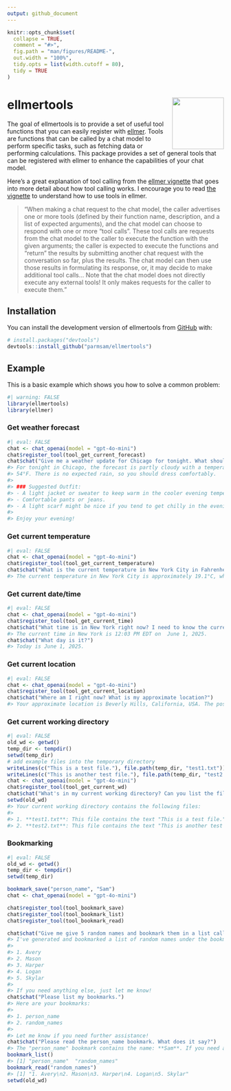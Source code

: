 ```yaml
---
output: github_document
---
```


<!-- README.md is generated from README.Rmd. Please edit that file -->

```r
knitr::opts_chunk$set(
  collapse = TRUE,
  comment = "#>",
  fig.path = "man/figures/README-",
  out.width = "100%",
  tidy.opts = list(width.cutoff = 80), 
  tidy = TRUE
)
```

# ellmertools <img src="man/figures/logo.png" align="right" height="120" alt="" />

<!-- badges: start -->
<!-- badges: end -->

The goal of ellmertools is to provide a set of useful tool functions that you can easily register with [ellmer](https://ellmer.tidyverse.org/). Tools are functions that can be called by a chat model to perform specific tasks, such as fetching data or performing calculations. This package provides a set of general tools that can be registered with ellmer to enhance the capabilities of your chat model.

Here's a great explanation of tool calling from the [ellmer vignette](https://ellmer.tidyverse.org/articles/tool-calling.html) that goes into more detail about how tool calling works. I encourage you to read [the vignette](https://ellmer.tidyverse.org/articles/tool-calling.html) to understand how to use tools in ellmer.

> "When making a chat request to the chat model, the caller advertises one or more tools (defined by their function name, description, and a list of expected arguments), and the chat model can choose to respond with one or more “tool calls”. These tool calls are requests from the chat model to the caller to execute the function with the given arguments; the caller is expected to execute the functions and “return” the results by submitting another chat request with the conversation so far, plus the results. The chat model can then use those results in formulating its response, or, it may decide to make additional tool calls... Note that the chat model does not directly execute any external tools! It only makes requests for the caller to execute them."

## Installation

You can install the development version of ellmertools from [GitHub](https://github.com/) with:

``` r
# install.packages("devtools")
devtools::install_github("parmsam/ellmertools")
```

## Example

This is a basic example which shows you how to solve a common problem:

```r
#| warning: FALSE
library(ellmertools)
library(ellmer)
```

### Get weather forecast

```r
#| eval: FALSE
chat <- chat_openai(model = "gpt-4o-mini")
chat$register_tool(tool_get_current_forecast)
chat$chat("Give me a weather update for Chicago for tonight. What should I wear?")
#> For tonight in Chicago, the forecast is partly cloudy with a temperature around 
#> 54°F. There is no expected rain, so you should dress comfortably.
#> 
#> ### Suggested Outfit:
#> - A light jacket or sweater to keep warm in the cooler evening temperatures.
#> - Comfortable pants or jeans.
#> - A light scarf might be nice if you tend to get chilly in the evening. 
#> 
#> Enjoy your evening!
```

### Get current temperature

```r
#| eval: FALSE
chat <- chat_openai(model = "gpt-4o-mini")
chat$register_tool(tool_get_current_temperature)
chat$chat("What is the current temperature in New York City in Fahrenheit?")
#> The current temperature in New York City is approximately 19.1°C, which is  about 66.4°F.
```

### Get current date/time

```r
#| eval: FALSE
chat <- chat_openai(model = "gpt-4o-mini")
chat$register_tool(tool_get_current_time)
chat$chat("What time is in New York right now? I need to know the current time.")
#> The current time in New York is 12:03 PM EDT on  June 1, 2025.
chat$chat("What day is it?")
#> Today is June 1, 2025.
```

### Get current location

```r
#| eval: FALSE
chat <- chat_openai(model = "gpt-4o-mini")
chat$register_tool(tool_get_current_location)
chat$chat("Where am I right now? What is my approximate location?")
#> Your approximate location is Beverly Hills, California, USA. The postal code is 90210, and you are in the America/Los_Angeles time zone.
```

### Get current working directory

```r
#| eval: FALSE
old_wd <- getwd()
temp_dir <- tempdir()
setwd(temp_dir)
# add example files into the temporary directory
writeLines(c("This is a test file."), file.path(temp_dir, "test1.txt"))
writeLines(c("This is another test file."), file.path(temp_dir, "test2.txt"))
chat <- chat_openai(model = "gpt-4o-mini")
chat$register_tool(tool_get_current_wd)
chat$chat("What's in my current working directory? Can you list the files in it?")
setwd(old_wd)
#> Your current working directory contains the following files:
#> 
#> 1. **test1.txt**: This file contains the text "This is a test file."
#> 2. **test2.txt**: This file contains the text "This is another test file."
```

### Bookmarking

```r
#| eval: FALSE
old_wd <- getwd()
temp_dir <- tempdir()
setwd(temp_dir)

bookmark_save("person_name", "Sam")
chat <- chat_openai(model = "gpt-4o-mini")

chat$register_tool(tool_bookmark_save)
chat$register_tool(tool_bookmark_list)
chat$register_tool(tool_bookmark_read)

chat$chat("Give me give 5 random names and bookmark them in a list called random_names.")
#> I've generated and bookmarked a list of random names under the bookmark "random_names". Here they are:
#> 
#> 1. Avery
#> 2. Mason
#> 3. Harper
#> 4. Logan
#> 5. Skylar
#> 
#> If you need anything else, just let me know!
chat$chat("Please list my bookmarks.")
#> Here are your bookmarks:                                       
#> 
#> 1. person_name
#> 2. random_names
#> 
#> Let me know if you need further assistance!
chat$chat("Please read the person_name bookmark. What does it say?")
#> The "person_name" bookmark contains the name: **Sam**. If you need anything else, feel free to ask!
bookmark_list()
#> [1] "person_name"  "random_names"
bookmark_read("random_names")
#> [1] "1. Avery\n2. Mason\n3. Harper\n4. Logan\n5. Skylar"
setwd(old_wd)
```
